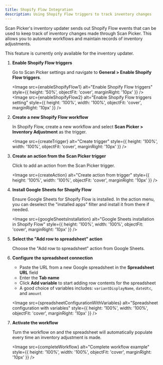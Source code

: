```yaml
---
title: Shopify Flow Integration
description: Using Shopify Flow triggers to track inventory changes
---
```




Scan Picker's inventory updater sends out Shopify Flow events that can be used to keep track of inventory changes made through Scan Picker. This allows you to automate workflows and maintain records of inventory adjustments.

<Aside type="note">
This feature is currently only available for the inventory updater.
</Aside>

<Steps>

1. **Enable Shopify Flow triggers**

   Go to Scan Picker settings and navigate to **General > Enable Shopify Flow triggers**.

   <Image src={enableShopifyFlow1} alt="Enable Shopify Flow triggers" style={{ height: '50%', objectFit: 'cover', marginRight: '10px' }} />
   <br/>
   <Image src={enableShopifyFlow2} alt="Enable Shopify Flow triggers setting" style={{ height: '100%', width: '100%', objectFit: 'cover', marginRight: '10px' }} />

2. **Create a new Shopify Flow workflow**

   In Shopify Flow, create a new workflow and select **Scan Picker > Inventory Adjustment** as the trigger.

   <Image src={createTrigger} alt="Create trigger" style={{ height: '100%', width: '100%', objectFit: 'cover', marginRight: '10px' }} />

3. **Create an action from the Scan Picker trigger**

   Click to add an action from the Scan Picker trigger.

   <Image src={createAction} alt="Create action from trigger" style={{ height: '100%', width: '100%', objectFit: 'cover', marginRight: '10px' }} />

4. **Install Google Sheets for Shopify Flow**

   Ensure Google Sheets for Shopify Flow is installed. In the action menu, you can deselect the "installed apps" filter and install it from there if needed.

   <Image src={googleSheetsInstallation} alt="Google Sheets installation in Shopify Flow" style={{ height: '100%', width: '100%', objectFit: 'cover', marginRight: '10px' }} />

5. **Select the "Add row to spreadsheet" action**

   Choose the "Add row to spreadsheet" action from Google Sheets.

6. **Configure the spreadsheet connection**

   - Paste the URL from a new Google spreadsheet in the **Spreadsheet URL** field
   - Enter the **Tab name**
   - Click **Add variable** to start adding row contents for the spreadsheet
   - A good choice of variables includes: `variantDisplayName`, `dateUtc`, and `amount`

   <Image src={spreadsheetConfigurationWithVariables} alt="Spreadsheet configuration with variables" style={{ height: '100%', width: '100%', objectFit: 'cover', marginRight: '10px' }} />

7. **Activate the workflow**

   Turn the workflow on and the spreadsheet will automatically populate every time an inventory adjustment is made.

   <Image src={completeWorkflow} alt="Complete workflow example" style={{ height: '100%', width: '100%', objectFit: 'cover', marginRight: '10px' }} />

</Steps>

